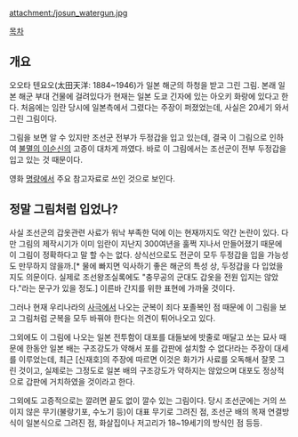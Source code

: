attachment:/josun_watergun.jpg

[[목차]]


== 개요 ==
오오타 텐요오(太田天洋: 1884~1946)가 일본 해군의 하청을 받고 그린 그림. 본래 일본 해군 부대 건물에 걸려있다가 현재는 일본 도쿄 긴자에 있는 아오키 화랑에 있다고 한다. 처음에는 임란 당시에 일본측에서 그렸다는 주장이 퍼졌었는데, 사실은 20세기 와서 그린 그림이다.  

그림을 보면 알 수 있지만 조선군 전부가 두정갑을 입고 있는데, 결국 이 그림으로 인하여 [[불멸의 이순신]]의 고증이 대차게 까였다. 바로 이 그림에서는 조선군이 전부 두정갑을 입고 있는 것 때문이다.

영화 [[명량]]에서 주요 참고자료로 쓰인 것으로 보인다.
== 정말 그림처럼 입었나? ==
사실 조선군의 갑옷관련 사료가 워낙 부족한 덕에 이는 현재까지도 약간 논란이 있다. 다만 그림의 제작시기가 이미 임란이 지난지 300여년을 훌쩍 지나서 만들어졌기 때문에 이 그림이 정확하다고 말 할 수는 없다. 상식선으로도 전군이 모두 두정갑을 입을 가능성도 만무하지 않을까.[* 물에 빠지면 익사하기 좋은 해군의 특성 상, 두정갑을 다 입었을지도 의문이다. 실제로 조선왕조실록에도 "충무공의 군대도 갑옷을 전원 입지는 않았다."라는 문구가 있을 정도.] 이른바 간지를 위한 표현에 가까울 것이다.
 
그러나 현재 우리나라의 [[사극]]에서 나오는 군복이 죄다 포졸복인 점 때문에 이 그림을 보고 그림처럼 군복을 모두 바꿔야 한다는 의견이 튀어나오고 있다. 

그외에도 이 그림에 나오는 일본 전투함이 대포를 대들보에 밧줄로 매달고 쏘는 묘사 때문에 한동안 일본 배는 구조강도가 약해서 포를 갑판에 설치할 수 없다!라는 주장이 대세를 이루었는데, 최근 [신재호]의 주장에 따르면 이것은 화가가 사료를 오독해서 잘못 그린 것이고, 실제로는 그정도로 일본 배의 구조강도가 약하지는 않았으며 대포도 정상적으로 갑판에 거치하였을 것이라고 한다.

그외에도 고증적으로는 깔려면 끝도 없이 깔수 있는 그림이다. 당시 조선군에는 거의 쓰이지 않은 무기(불랑기포, 수노기 등)이 대표 무기로 그려진 점, 조선군 배의 목재 연결방식이 일본식으로 그려진 점, 화살집이나 저고리가 18~19세기의 방식인 점 등등.

